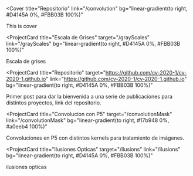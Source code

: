 <Cover
  title="Repositorio"
  link="/convolution"
  bg="linear-gradient(to right, #D4145A 0%, #FBB03B 100%)"
>
  This is cover
</Cover>

<ProjectCard
  title="Escala de Grises"
  target="/grayScales"
  link="/grayScales"
  bg="linear-gradient(to right, #D4145A 0%, #FBB03B 100%)"
>
  Escala de grises
</ProjectCard>


<ProjectCard
  title="Repositorio"
  target="https://github.com/cv-2020-1/cv-2020-1.github.io"
  link="https://github.com/cv-2020-1/cv-2020-1.github.io"
  bg="linear-gradient(to right, #D4145A 0%, #FBB03B 100%)"
>
  Primer post para dar la bienvenida a una serie de publicaciones para distintos
  proyectos, link del repositorio.
</ProjectCard>

<ProjectCard
  title="Convolucion con P5"
  target="/convolutionMask"
  link="/convolutionMask"
  bg="linear-gradient(to right, #17b948 0%, #a0eeb4 100%)"
>
  Convoluciones en P5 con distintos kernels para tratamiento de imágenes.
</ProjectCard>


<ProjectCard
  title="Ilusiones Opticas"
  target="/ilusions"
  link="/ilusions"
  bg="linear-gradient(to right, #D4145A 0%, #FBB03B 100%)"
>
  ilusiones opticas
</ProjectCard>